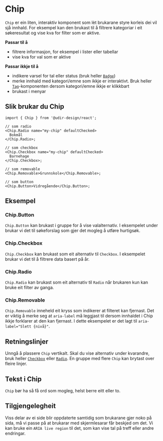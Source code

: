 
<Meta of={ChipStories} />

# Chip

`Chip` er ein liten, interaktiv komponent som lèt brukarane styre korleis dei vil sjå innhald. For eksempel kan den brukast til å filtrere kategoriar i eit søkeresultat og vise kva for filter som er aktive.

**Passar til å**

- filtrere informasjon, for eksempel i lister eller tabellar
- vise kva for val som er aktive

**Passar ikkje til å**

- indikere varsel for tal eller status (bruk heller [`Badge`](/docs/components-badge--docs))
- merke innhald med kategori/emne som ikkje er interaktivt. Bruk heller [`Tag`](/docs/components-tag--docs)-komponenten dersom kategori/emne ikkje er klikkbart
- brukast i menyar

## Slik brukar du Chip

<Primary />
<Controls />

```tsx
import { Chip } from '@udir-design/react';

// som radio
<Chip.Radio name="my-chip" defaultChecked>
  Bokmål
</Chip.Radio>;

// som checkbox
<Chip.Checkbox name="my-chip" defaultChecked>
  Barnehage
</Chip.Checkbox>;

// som removable
<Chip.Removable>Grunnskole</Chip.Removable>;

// som button
<Chip.Button>Vidregående</Chip.Button>;
```

## Eksempel

### Chip.Button

`Chip.Button` kan brukast i gruppe for å vise valalternativ. I eksempelet under brukar vi det til søkeforslag som gjer det mogleg å utføre hurtigsøk.

<Canvas of={ChipStories.Button} />

### Chip.Checkbox

`Chip.Checkbox` kan brukast som eit alternativ til `Checkbox`. I eksempelet brukar vi det til å filtrere data basert på år.

<Canvas of={ChipStories.Checkbox} />

### Chip.Radio

`Chip.Radio` kan brukast som eit alternativ til `Radio` når brukaren kun kan bruke eit filter av ganga.

<Canvas of={ChipStories.Radio} />

### Chip.Removable

`Chip.Removable` inneheld eit kryss som indikerer at filteret kan fjernast. Det er viktig å merke seg at `aria-label` må leggjast til dersom innhaldet i Chip ikkje forklarer at den kan fjernast. I dette eksempelet er det lagt til `aria-label="Slett {nivå}"`.

<Canvas of={ChipStories.Removable} />

## Retningslinjer

Unngå å plassere `Chip` vertikalt. Skal du vise alternativ under kvarandre, bruk heller [`Checkbox`](/docs/components-checkbox--docs) eller [`Radio`](/docs/components-radio--docs). En gruppe med flere `Chip` kan brytast over fleire linjer.

<ChipEx1 />

## Tekst i Chip

`Chip` bør ha så få ord som mogleg, helst berre eitt eller to.

## Tilgjengelegheit

Viss delar av ei side blir oppdaterte samtidig som brukarane gjer noko på sida, må vi passe på at brukarar med skjermlesarar får beskjed om det. Vi kan bruke ein `ARIA live region` til det, som kan vise tal på treff eller andre endringar.
